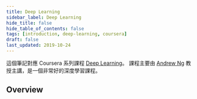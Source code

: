 ```yaml
---
title: Deep Learning
sidebar_label: Deep Learning
hide_title: false
hide_table_of_contents: false
tags: [introduction, deep-learning, coursera]
draft: false
last_updated: 2019-10-24
---
```


這個筆記對應 Coursera 系列課程 [Deep Learning](https://www.coursera.org/specializations/deep-learning)。 課程主要由 [Andrew Ng](https://www.coursera.org/instructor/andrewng) 教授主講，是一個非常好的深度學習課程。


## Overview

<DocCardList />
